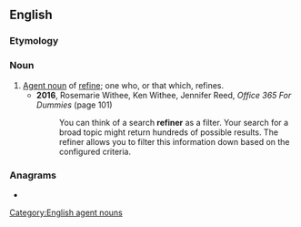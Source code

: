 ==English==

===Etymology===
{{suffix|en|refine|er}}

===Noun===
{{en-noun}}

# [[agent noun|Agent noun]] of [[refine]]; one who, or that which, refines.
#* '''2016''', Rosemarie Withee, ‎Ken Withee, ‎Jennifer Reed, ''Office 365 For Dummies'' (page 101)
#*: You can think of a search '''refiner''' as a filter. Your search for a broad topic might return hundreds of possible results. The refiner allows you to filter this information down based on the configured criteria.

===Anagrams===
* {{anagrams|en|fernier|refrein}}

[[Category:English agent nouns]]